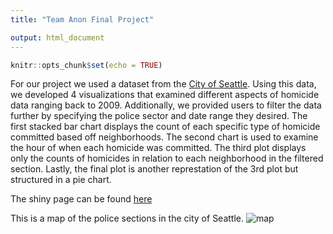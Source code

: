 ```yaml
---
title: "Team Anon Final Project"

output: html_document
---
```


```r
knitr::opts_chunk$set(echo = TRUE)
```
For our project we used a dataset from the [City of Seattle](https://data.seattle.gov/Public-Safety/Crime-Data/4fs7-3vj5). Using this data, we developed 4 visualizations that examined different aspects of homicide data ranging back to 2009. Additionally, we provided users to filter the data further by specifying the police sector and date range they desired. The first stacked bar chart displays the count of each specific type of homicide committed based off neighborhoods. The second chart is used to examine the hour of when each homicide was committed. The third plot displays only the counts of homicides in relation to each neighborhood in the filtered section. Lastly, the final plot is another represtation of the 3rd plot but structured in a pie chart.

The shiny page can be found [here](https://kaytari.shinyapps.io/team-anon-final-project/)

This is a map of the police sections in the city of Seattle.
![map](img.png)